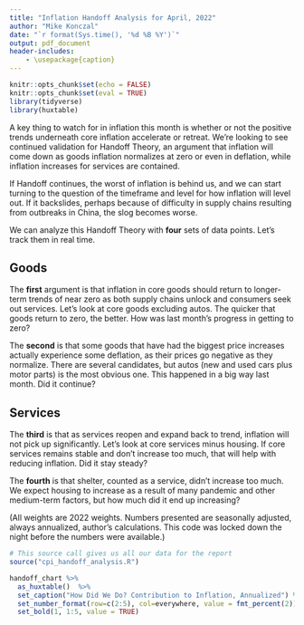 ```yaml
---
title: "Inflation Handoff Analysis for April, 2022"
author: "Mike Konczal"
date: "`r format(Sys.time(), '%d %B %Y')`"
output: pdf_document
header-includes:
    - \usepackage{caption}
---
```

\captionsetup[table]{labelformat=empty}                 
```r
knitr::opts_chunk$set(echo = FALSE)
knitr::opts_chunk$set(eval = TRUE)
library(tidyverse)
library(huxtable)
```
A key thing to watch for in inflation this month is whether or not the positive trends underneath core inflation accelerate or retreat. We're looking to see continued validation for Handoff Theory, an argument that inflation will come down as goods inflation normalizes at zero or even in deflation, while inflation increases for services are contained.

If Handoff continues, the worst of inflation is behind us, and we can start turning to the question of the timeframe and level for how inflation will level out. If it backslides, perhaps because of difficulty in supply chains resulting from outbreaks in China, the slog becomes worse.

We can analyze this Handoff Theory with **four** sets of data points. Let's track them in real time.

## Goods

The **first** argument is that inflation in core goods should return to longer-term trends of near zero as both supply chains unlock and consumers seek out services. Let's look at core goods excluding autos. The quicker that goods return to zero, the better. How was last month's progress in getting to zero?

The **second** is that some goods that have had the biggest price increases actually experience some deflation, as their prices go negative as they normalize. There are several candidates, but autos (new and used cars plus motor parts) is the most obvious one. This happened in a big way last month. Did it continue?

## Services

The **third** is that as services reopen and expand back to trend, inflation will not pick up significantly. Let's look at core services minus housing. If core services remains stable and don't increase too much, that will help with reducing inflation. Did it stay steady?

The **fourth** is that shelter, counted as a service, didn't increase too much. We expect housing to increase as a result of many pandemic and other medium-term factors, but how much did it end up increasing?

(All weights are 2022 weights. Numbers presented are seasonally adjusted, always annualized, author's calculations. This code was locked down the night before the numbers were available.)

\newpage
```r
# This source call gives us all our data for the report
source("cpi_handoff_analysis.R")

handoff_chart %>%
  as_huxtable()  %>%
  set_caption("How Did We Do? Contribution to Inflation, Annualized") %>%
  set_number_format(row=c(2:5), col=everywhere, value = fmt_percent(2)) %>%
  set_bold(1, 1:5, value = TRUE)
```